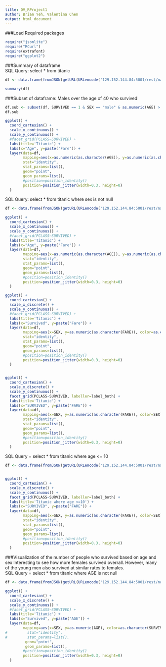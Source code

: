 ```yaml
---
title: DV_RProject1
author: Brian Yeh, Valentina Chen
output: html_document
---
```


###Load Required packages
```r
require("jsonlite")
require("RCurl")
require(extrafont)
require("ggplot2")

```

###Summary of dataframe  
SQL Query: select * from titanic
```r

df <- data.frame(fromJSON(getURL(URLencode('129.152.144.84:5001/rest/native/?query="select * from titanic"'),httpheader=c(DB='jdbc:oracle:thin:@129.152.144.84:1521/PDBF15DV.usuniversi01134.oraclecloud.internal', USER='cs329e_by2578', PASS='orcl_by2578', MODE='native_mode', MODEL='model', returnDimensions = 'False', returnFor = 'JSON'), verbose = TRUE), ))

summary(df)
```

###Subset of dataframe: Males over the age of 40 who survived
```r
df.sub <- subset(df, SURVIVED == 1 & SEX == "male" & as.numeric(AGE) > 40)
df.sub
```

```r

ggplot() + 
  coord_cartesian() + 
  scale_x_continuous() +
  scale_y_continuous() +
  #facet_grid(PCLASS~SURVIVED) +
  labs(title='Titanic') +
  labs(x="Age", y=paste("Fare")) +
  layer(data=df, 
        mapping=aes(x=as.numeric(as.character(AGE)), y=as.numeric(as.character(FARE)), color=SEX), 
        stat="identity", 
        stat_params=list(), 
        geom="point",
        geom_params=list(), 
        #position=position_identity()
        position=position_jitter(width=0.3, height=0)
  )
```

SQL Query: select * from titanic where sex is not null

```r

df <- data.frame(fromJSON(getURL(URLencode('129.152.144.84:5001/rest/native/?query="select * from titanic where sex is not null"'),httpheader=c(DB='jdbc:oracle:thin:@129.152.144.84:1521/PDBF15DV.usuniversi01134.oraclecloud.internal', USER='cs329e_by2578', PASS='orcl_by2578', MODE='native_mode', MODEL='model', returnDimensions = 'False', returnFor = 'JSON'), verbose = TRUE), ))

ggplot() + 
  coord_cartesian() + 
  scale_x_continuous() +
  scale_y_continuous() +
  #facet_grid(PCLASS~SURVIVED) +
  labs(title='Titanic') +
  labs(x="Age", y=paste("Fare")) +
  layer(data=df, 
        mapping=aes(x=as.numeric(as.character(AGE)), y=as.numeric(as.character(FARE)), color=SEX), 
        stat="identity", 
        stat_params=list(), 
        geom="point",
        geom_params=list(), 
        #position=position_identity()
        position=position_jitter(width=0.3, height=0)
  )
```

```r

ggplot() + 
  coord_cartesian() + 
  scale_x_discrete() +
  scale_y_continuous() +
  #facet_grid(PCLASS~SURVIVED) +
  labs(title='Titanic') +
  labs(x="Survived", y=paste("Fare")) +
  layer(data=df, 
        mapping=aes(x=SEX, y=as.numeric(as.character(FARE)), color=as.character(SURVIVED)), 
        stat="identity", 
        stat_params=list(), 
        geom="point",
        geom_params=list(), 
        #position=position_identity()
        position=position_jitter(width=0.3, height=0)
  )


ggplot() + 
  coord_cartesian() + 
  scale_x_discrete() +
  scale_y_continuous() +
  facet_grid(PCLASS~SURVIVED, labeller=label_both) +
  labs(title='Titanic') +
  labs(x="SURVIVED", y=paste("FARE")) +
  layer(data=df, 
        mapping=aes(x=SEX, y=as.numeric(as.character(FARE)), color=SEX), 
        stat="identity", 
        stat_params=list(), 
        geom="point",
        geom_params=list(), 
        #position=position_identity()
        position=position_jitter(width=0.3, height=0)
  )

```

SQL Query = select * from titanic where age <= 10
```r
df <- data.frame(fromJSON(getURL(URLencode('129.152.144.84:5001/rest/native/?query="select * from titanic where age <= 10"'),httpheader=c(DB='jdbc:oracle:thin:@129.152.144.84:1521/PDBF15DV.usuniversi01134.oraclecloud.internal', USER='cs329e_by2578', PASS='orcl_by2578', MODE='native_mode', MODEL='model', returnDimensions = 'False', returnFor = 'JSON'), verbose = TRUE), ))


ggplot() + 
  coord_cartesian() + 
  scale_x_discrete() +
  scale_y_continuous() +
  facet_grid(PCLASS~SURVIVED, labeller=label_both) +
  labs(title='Titanic where age <=10') +
  labs(x="SURVIVED", y=paste("FARE")) +
  layer(data=df, 
        mapping=aes(x=SEX, y=as.numeric(as.character(FARE)), color=SEX), 
        stat="identity", 
        stat_params=list(), 
        geom="point",
        geom_params=list(), 
        #position=position_identity()
        position=position_jitter(width=0.3, height=0)
  )

```
  
###Visualization of the number of people who survived based on age and sex
Interesting to see how more females survived overrall. However, many of the young men also survived at similar rates to females.  
SQL Query = select * from titanic where AGE is not null
```r
df <- data.frame(fromJSON(getURL(URLencode('129.152.144.84:5001/rest/native/?query="select * from titanic where AGE is not null"'),httpheader=c(DB='jdbc:oracle:thin:@129.152.144.84:1521/PDBF15DV.usuniversi01134.oraclecloud.internal', USER='cs329e_by2578', PASS='orcl_by2578', MODE='native_mode', MODEL='model', returnDimensions = 'False', returnFor = 'JSON'), verbose = TRUE), ))

ggplot() + 
  coord_cartesian() + 
  scale_x_discrete() +
  scale_y_continuous() +
  #facet_grid(PCLASS~SURVIVED) +
  labs(title='Titanic') +
  labs(x="Survived", y=paste("AGE")) +
  layer(data=df, 
        mapping=aes(x=SEX, y=as.numeric(AGE), color=as.character(SURVIVED)), 
#         stat="identity", 
#         stat_params=list(), 
         geom="point",
         geom_params=list(), 
        #position=position_identity()
        position=position_jitter(width=0.3, height=0)
  )
```
